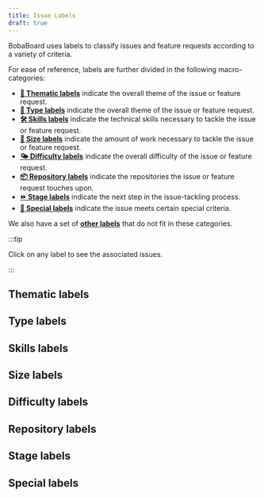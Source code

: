 ```yaml
---
title: Issue Labels
draft: true
---
```


BobaBoard uses labels to classify issues and feature requests according to a
variety of criteria.

For ease of reference, labels are further divided in the following
macro-categories:

- [**🎨 Thematic labels**](#thematic-labels) indicate the overall theme of the
  issue or feature request.
- [**🐞 Type labels**](#type-labels) indicate the overall theme of the issue or
  feature request.
- [**🛠 Skills labels**](#skills-labels) indicate the technical skills necessary
  to tackle the issue or feature request.
- [**🛶 Size labels**](#size-labels) indicate the amount of work necessary to
  tackle the issue or feature request.
- [**🌤 Difficulty labels**](#difficulty-labels) indicate the overall difficulty
  of the issue or feature request.
- [**📦 Repository labels**](#repository-labels) indicate the repositories the
  issue or feature request touches upon.
- [**⏩ Stage labels**](#stage-labels) indicate the next step in the
  issue-tackling process.
- [**🌟 Special labels**](#special-labels) indicate the issue meets certain
  special criteria.

We also have a set of [**other labels**](#other-labels) that do not fit in these
categories.

:::tip

Click on any label to see the associated issues.

:::

## Thematic labels


## Type labels


## Skills labels


## Size labels


## Difficulty labels


## Repository labels


## Stage labels


## Special labels


